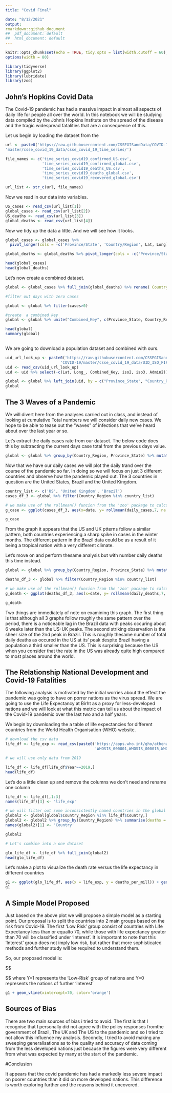 ---
title: "Covid Final"

date: "8/12/2021"
output:
rmarkdown::github_document
##  pdf_document: default
##  html_document: default
---

```{r setup, include=FALSE}
knitr::opts_chunk$set(echo = TRUE, tidy.opts = list(width.cutoff = 60), tidy = TRUE)
options(width = 80)

library(tidyverse)
library(ggplot2)
library(lubridate)
library(zoo)
```

## John's Hopkins Covid Data

The Covid-19 pandemic has had a massive impact in almost all aspects of daily life for people all over the world. In this notebook we will be studying data compiled by the John's Hopkins Institute on the spread of the disease and the tragic widespread fatalities that are a consequence of this.

Let us begin by loading the dataset from the 

```{r loaddata}
url <- paste0('https://raw.githubusercontent.com/CSSEGISandData/COVID-19/',
'master/csse_covid_19_data/csse_covid_19_time_series/')

file_names <- c('time_series_covid19_confirmed_US.csv',
                'time_series_covid19_confirmed_global.csv', 
                'time_series_covid19_deaths_US.csv', 
                'time_series_covid19_deaths_global.csv', 
                'time_series_covid19_recovered_global.csv')

url_list <- str_c(url, file_names)
```

Now we read in our data into variables.

``` {r readdata}
US_cases <- read_csv(url_list[1])
global_cases <- read_csv(url_list[2])
US_deaths <- read_csv(url_list[3])
global_deaths <- read_csv(url_list[4])
```

Now we tidy up the data a little. And we will see how it looks.

``` {r tidydata}
global_cases <- global_cases %>% 
  pivot_longer(cols = -c('Province/State', 'Country/Region', Lat, Long), names_to = "date", values_to = "cases") %>% select(-c(Lat, Long))

global_deaths <- global_deaths %>% pivot_longer(cols = -c('Province/State', 'Country/Region', Lat, Long), names_to = "date", values_to = "deaths") %>% select(-c(Lat, Long))

head(global_cases)
head(global_deaths)

```

Let's now create a combined dataset.

```{r combine}
global <- global_cases %>% full_join(global_deaths) %>% rename( Country_Region = 'Country/Region', Province_State = 'Province/State') %>% mutate(date = mdy(date))

#filter out days with zero cases

global <- global %>% filter(cases>0)

#create  a combined key
global <- global %>% unite("Combined_Key", c(Province_State, Country_Region), sep =", ", na.rm = TRUE, remove = FALSE)

head(global)
summary(global)
  
```


We are going to download a population dataset and combined with ours.

```{r populat}
uid_url_look_up <- paste0('https://raw.githubusercontent.com/CSSEGISandData/', 
                        'COVID-19/master/csse_covid_19_data/UID_ISO_FIPS_LookUp_Table.csv')
uid <- read_csv(uid_url_look_up)
uid <- uid %>% select(-c(Lat, Long_, Combined_Key, iso2, iso3, Admin2))

global <- global %>% left_join(uid, by = c("Province_State", "Country_Region")) %>% select(-c(UID, FIPS)) %>% select(c(Province_State, Country_Region, date, cases, deaths, Population, Combined_Key))
global
```



## The 3 Waves of a Pandemic

We will divert here from the analyses carried out in class, and instead of looking at cumulative Total numbers we will consider daily new cases. We hope to be able to tease out the "waves" of infections that we've heard about over the last year or so.

Let's extract the daily cases rate from our dataset. The below code does this by subtracting the current days case total from the previous days value. 

```{r daily_cases}
global <- global %>% group_by(Country_Region, Province_State) %>% mutate(daily_cases = cases - lag(cases, default = 0)) %>% ungroup()
```

Now that we have our daily cases we will plot the daily trand over the course of the pandemic so far. In doing so we will focus on just 3 different countries and observe how the pandemic played out. The 3 countries in question are the United States, Brazil and the United Kingdom.

```{r case_plot}
country_list <- c('US', 'United Kingdom', 'Brazil')
cases_df_3 <- global %>% filter(Country_Region %in% country_list)

# we make use of the rollmean() funcion from the 'zoo' package to calculate a moving average that makes our graph more intelligible.
g_case <- ggplot(cases_df_3, aes(x=date, y= rollmean(daily_cases,7, na.pad=TRUE), group = Country_Region, color=Country_Region)) + geom_point()

g_case
```

From the graph it appears that the US and UK ptterns follow a similar pattern, both countries experiencing a sharp spike in cases in the winter months. The different pattern in the Brazil data could be as a result of it being a tropical nation with a very different climate.

Let's move on and perform thesame analysis but with number daily deaths this time instead.


```{r death_plot}
global <- global %>% group_by(Country_Region, Province_State) %>% mutate(daily_deaths = deaths - lag(deaths, default = 0)) %>% ungroup()

deaths_df_3 <- global %>% filter(Country_Region %in% country_list)

# we make use of the rollmean() funcion from the 'zoo' package to calculate a moving average that makes our graph more intelligible.
g_death <- ggplot(deaths_df_3, aes(x=date, y= rollmean(daily_deaths,7, na.pad=TRUE), group = Country_Region, color=Country_Region)) + geom_point()

g_death
```

Two things are immediately of note on examining this graph. The first thing is that although all 3 graphs follow roughly the same pattern over the period, there is a noticeable lag in the Brazil data with peaks occuring about 6 weeks later than the US-UK peaks.
The second striking observation is the sheer size of the 2nd peak in Brazil. This is roughly thesame number of total daily deaths as occured in the US at its' peak despite Brazil having a population a third smaller than the US. This is surprising because the US when you consider that the rate in the US was already quite high compared to most places around the world. 



## The Relationship National Development and Covid-19 Fatalities

The following analysis is motivated by the initial worries about the effect the pandemic was going to have on porrer nations as the virus spread. We are going to use the Life Expectancy at Birht as a proxy for less-developed nations and we will look at what this metric can tell us about the impact of the Covid-19 pandemic over the last two and a half years.

We begin by downloading the a table of life expectancies for different countries from the World Health Organisation (WHO) website.

```{r life_expectancy}
# download the csv data
life_df <- life_exp <- read_csv(paste0('https://apps.who.int/gho/athena/data/GHO/', 
                                       'WHOSIS_000001,WHOSIS_000015,WHOSIS_000002,WHOSIS_000007?filter=COUNTRY:', '*&x-sideaxis=COUNTRY;YEAR&x-topaxis=GHO;SEX&profile=crosstable&format=csv'), skip=1)

# we will use only data from 2019

life_df <- life_df[life_df$Year==2019,]
head(life_df)

```

Let's do a little clean up and remove the columns we don't need and rename one column

```{r life_clean}
life_df <- life_df[,1:3]
names(life_df)[3] <- 'life_exp'

# we will filter out some inconsistently named countries in the global dataset to speed this analysis
global2 <- global[global$Country_Region %in% life_df$Country,]
global2 <- global2 %>% group_by(Country_Region) %>% summarise(deaths = max(deaths), Population=max(Population)) %>% mutate(deaths_per_mill = deaths*1000000/Population) %>% ungroup()
names(global2)[1] <- 'Country'

global2

# Let's combine into a one dataset 

glo_life_df <- life_df %>% full_join(global2)
head(glo_life_df)

```

Let's make a plot to visualize the death rate versus the life expectancy in different countries

```{r life_plot}
g1 <- ggplot(glo_life_df, aes(x = life_exp, y = deaths_per_mill)) + geom_point() + labs(x = 'Life expectancy at Birth', y='Deaths per Million Population')
g1

```


## A Simple Model Proposed

Just based on the above plot we will propose a simple model as a starting point. Our proposal is to split the countries into 2 main groups based on the risk from Covid-19. The first 'Low Risk' group consist of countries with Life Expectancy less than or equalto 70, while those with life expectancy greater than 70 will be classified under 'Interest'. It is important to note that this 'Interest' group does not imply low risk, but rather that more sophisticated methods and further study will be required to understand them.

So, our proposed model is:

$$

\begin{equation}
  Y=
  \begin{cases}
    1, & \text{if}\ x<70 \\
    0, & \text{otherwise}
  \end{cases}
\end{equation}


$$
where Y=1 represents the 'Low-Risk' group of nations and Y=0 represents the nations of further 'Interest'

```{r further plot}
g1 + geom_vline(xintercept=70, color='orange')
```



## Sources of Bias

There are two main sources of bias i tried to avoid. The first is that I recognise that I personally did not agree with the policy responses fromthe government of Brazil, The UK and The US to the pandemic and so I tried to not allow this influence my analysis. Secondly, I tried to avoid making any sweeping generalisations as to the quality and accuracy of data coming from the less developed nations just because the figures were very different from what was expected by many at the start of the pandemic.


#Conclusion 

It appears that the covid pandemic has had a markedly less severe impact on poorer countries than it did on more developed nations. This difference is worth exploring further and the reasons behind it uncovered.  

